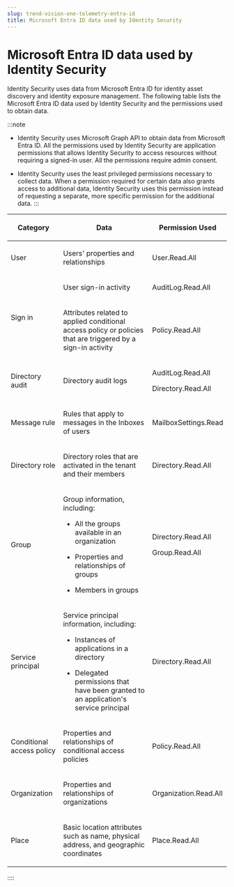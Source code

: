 ```yaml
---
slug: trend-vision-one-telemetry-entra-id
title: Microsoft Entra ID data used by Identity Security
---
```

# Microsoft Entra ID data used by Identity Security

Identity Security uses data from Microsoft Entra ID for identity asset discovery and identity exposure management. The following table lists the Microsoft Entra ID data used by Identity Security and the permissions used to obtain data.

:::note

- Identity Security uses Microsoft Graph API to obtain data from Microsoft Entra ID. All the permissions used by Identity Security are application permissions that allows Identity Security to access resources without requiring a signed-in user. All the permissions require admin consent.

- Identity Security uses the least privileged permissions necessary to collect data. When a permission required for certain data also grants access to additional data, Identity Security uses this permission instead of requesting a separate, more specific permission for the additional data.
:::

<table>
<colgroup>
<col style="width: 25%" />
<col style="width: 50%" />
<col style="width: 25%" />
</colgroup>
<thead>
<tr>
<th><p>Category</p></th>
<th><p>Data</p></th>
<th><p>Permission Used</p></th>
</tr>
</thead>
<tbody>
<tr>
<td><p>User</p></td>
<td><p>Users' properties and relationships</p></td>
<td><p>User.Read.All</p></td>
</tr>
<tr>
<td rowspan="2"><p>Sign in</p></td>
<td><p>User sign-in activity</p></td>
<td><p>AuditLog.Read.All</p></td>
</tr>
<tr>
<td><p>Attributes related to applied conditional access policy or policies that are triggered by a sign-in activity</p></td>
<td><p>Policy.Read.All</p></td>
</tr>
<tr>
<td><p>Directory audit</p></td>
<td><p>Directory audit logs</p></td>
<td><p>AuditLog.Read.All</p>
<p>Directory.Read.All</p></td>
</tr>
<tr>
<td><p>Message rule</p></td>
<td><p>Rules that apply to messages in the Inboxes of users</p></td>
<td><p>MailboxSettings.Read</p></td>
</tr>
<tr>
<td><p>Directory role</p></td>
<td><p>Directory roles that are activated in the tenant and their members</p></td>
<td><p>Directory.Read.All</p></td>
</tr>
<tr>
<td><p>Group</p></td>
<td><p>Group information, including:</p>
<ul>
<li><p>All the groups available in an organization</p></li>
<li><p>Properties and relationships of groups</p></li>
<li><p>Members in groups</p></li>
</ul></td>
<td><p>Directory.Read.All</p>
<p>Group.Read.All</p></td>
</tr>
<tr>
<td><p>Service principal</p></td>
<td><p>Service principal information, including:</p>
<ul>
<li><p>Instances of applications in a directory</p></li>
<li><p>Delegated permissions that have been granted to an application's service principal</p></li>
</ul></td>
<td><p>Directory.Read.All</p></td>
</tr>
<tr>
<td><p>Conditional access policy</p></td>
<td><p>Properties and relationships of conditional access policies</p></td>
<td><p>Policy.Read.All</p></td>
</tr>
<tr>
<td><p>Organization</p></td>
<td><p>Properties and relationships of organizations</p></td>
<td><p>Organization.Read.All</p></td>
</tr>
<tr>
<td><p>Place</p></td>
<td><p>Basic location attributes such as name, physical address, and geographic coordinates</p></td>
<td><p>Place.Read.All</p></td>
</tr>
</tbody>
</table>
::::
